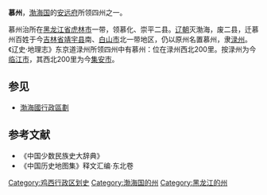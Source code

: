 '''慕州'''，[[渤海国|渤海国]]的[[安远府|安远府]]所领四州之一。

慕州治所在[[黑龙江省|黑龙江省]][[虎林市|虎林市]]一带，领慕化、崇平二县。[[辽朝|辽朝]]灭渤海，废二县，迁慕州百姓于今[[吉林省|吉林省]][[靖宇县|靖宇县]]南、[[白山市|白山市]]北一带地区，仍以原州名置慕州，隶[[渌州|渌州]]。《辽史·地理志》东京道渌州所领四州中有慕州：位在渌州西北200里。按渌州为今[[临江市|临江市]]，其西北200里为今[[集安市|集安市]]。
== 参见 ==
*[[渤海國行政區劃|渤海國行政區劃]]

== 参考文献 ==
* 《中国少数民族史大辞典》 
* 《中国历史地图集》释文汇编·东北卷 

{{渤海国行政区划|nocat}}

[[Category:鸡西行政区划史|Category:鸡西行政区划史]]
[[Category:渤海国的州|Category:渤海国的州]]
[[Category:黑龙江的州|Category:黑龙江的州]]